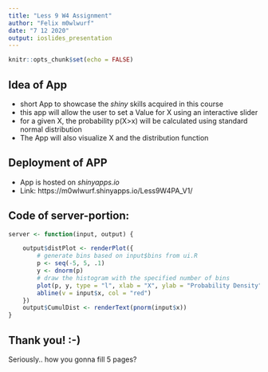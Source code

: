 ---
title: "Less 9 W4 Assignment"
author: "Felix m0wlwurf"
date: "7 12 2020"
output: ioslides_presentation
---

```{r setup, include=FALSE}
knitr::opts_chunk$set(echo = FALSE)
```

## Idea of App

- short App to showcase the *shiny* skills acquired in this course
- this app will allow the user to set a Value for X using an interactive slider
- for a given X, the probability p(X>x) will be calculated using standard normal distribution
- The App will also visualize X and the distribution function

## Deployment of APP

- App is hosted on *shinyapps.io*
- Link: https://m0wlwurf.shinyapps.io/Less9W4PA_V1/


## Code of server-portion:

```{r ui, echo=TRUE}
server <- function(input, output) {

    output$distPlot <- renderPlot({
        # generate bins based on input$bins from ui.R
        p <- seq(-5, 5, .1)
        y <- dnorm(p)
        # draw the histogram with the specified number of bins
        plot(p, y, type = "l", xlab = "X", ylab = "Probability Density")
        abline(v = input$x, col = "red")
    })
    output$CumulDist <- renderText(pnorm(input$x))
}
```

## Thank you! :-)

Seriously.. how you gonna fill 5 pages?



